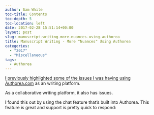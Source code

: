 ```yaml
---
author: Sam White
toc-title: Contents
toc-depth: 5
toc-location: left
date: 2017-02-28 15:51:14+00:00
layout: post
slug: manuscript-writing-more-nuances-using-authorea
title: Manuscript Writing - More "Nuances" Using Authorea
categories:
  - "2017"
  - "Miscellaneous"
tags:
  - Authorea
---
```


[I previously highlighted some of the issues I was having using Authorea.com](https://robertslab.github.io/sams-notebook/posts/2017/2017-01-23-manuscript-writing-the-nuances-of-using-authorea/) as an writing platform.

As a collaborative writing platform, it also has issues.










I found this out by using the chat feature that's built into Authorea. This feature is great and support is pretty quick to respond:
















